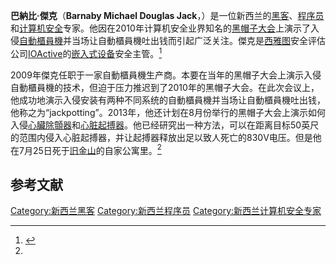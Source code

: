 {{noteTA
|G1=IT
}}
'''巴納比·傑克'''（'''Barnaby Michael Douglas Jack'''，{{bd|1977年|12月22日|2013年|7月25日|catIdx=Jack}}）是一位新西兰的[[黑客|黑客]]、[[程序员|程序员]]和[[计算机安全|计算机安全]]专家。他因在2010年计算机安全业界知名的[[黑帽子大会|黑帽子大会]]上演示了入侵[[自動櫃員機|自動櫃員機]]并当场让自動櫃員機吐出钱而引起广泛关注。傑克是[[西雅图|西雅图]]安全评估公司[[IOActive|IOActive]]的[[嵌入式设备|嵌入式设备]]安全主管。<ref name=qq728>{{cite news|title=ATM取款机黑客暴毙：警方排除谋杀 年仅35岁|url=http://tech.qq.com/a/20130728/001238.htm|accessdate=2013-07-30|newspaper=腾讯科技|date=2013年7月28日|archive-date=2020-02-01|archive-url=https://web.archive.org/web/20200201060320/https://tech.qq.com/a/20130728/001238.htm|dead-url=no}}</ref> 

2009年傑克任职于一家自動櫃員機生产商。本要在当年的黑帽子大会上演示入侵自動櫃員機的技术，但迫于压力推迟到了2010年的黑帽子大会。在此次会议上，他成功地演示入侵安装有两种不同系统的自動櫃員機并当场让自動櫃員機吐出钱，他称之为“jackpotting”。2013年，他还计划在8月份举行的黑帽子大会上演示如何入侵[[心臟除顫器|心臟除顫器]]和[[心脏起搏器|心脏起搏器]]。他已经研究出一种方法，可以在距离目标50英尺的范围内侵入心脏起搏器，并让起搏器释放出足以致人死亡的830V电压。但是他在7月25日死于[[旧金山|旧金山]]的自家公寓里。<ref name=qq728 />

==参考文献==
{{reflist}}

[[Category:新西兰黑客|Category:新西兰黑客]]
[[Category:新西兰程序员|Category:新西兰程序员]]
[[Category:新西兰计算机安全专家|Category:新西兰计算机安全专家]]